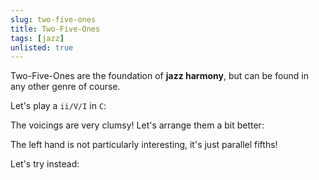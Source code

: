 ```yaml
---
slug: two-five-ones
title: Two-Five-Ones
tags: [jazz]
unlisted: true
---
```


Two-Five-Ones are the foundation of **jazz harmony**, but can be found in any other genre of course.

<Truncate/>

Let's play a `ii/V/I` in `C`:

<Sequence>
  <Part notes="D3 F3 A3 C4" label="ii (Dm7)" articulation="arpeggio"/>
  <Part notes="G3 B3 D4 F4" label="V (G7)" articulation="arpeggio"/>
  <Part notes="C3 E3 G3 B3" label="I (CMaj7)" articulation="rake"/>
</Sequence>

The voicings are very clumsy! Let's arrange them a bit better:

<Sequence>
  <Part notes="D2 A2, F3 C4" label="ii (Dm7)"/>
  <Part notes="G2 D3, B3 F4" label="V (G7)"/>
  <Part notes="C3 G3, B3 E4" label="I (CMaj7)"/>
</Sequence>  

The left hand is not particularly interesting, it's just parallel fifths!

Let's try instead:

<Sequence articulation="rake">
  <Part notes="D2, F3 A3 C4 E4" label="ii (Dm7)"/>
  <Part notes="G2, F3 A3 B3 E4" label="V (G7)"/>
  <Part notes="C3, E3 A3 B3 D4" label="I (CMaj7)"/>
</Sequence>  